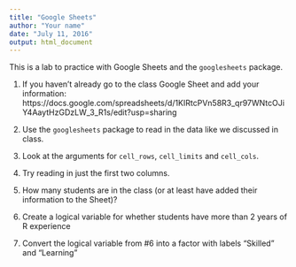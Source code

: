 ```yaml
---
title: "Google Sheets"
author: "Your name"
date: "July 11, 2016"
output: html_document
---
```


This is a lab to practice with Google Sheets and the `googlesheets` package.

1. If you haven't already go to the class Google Sheet and add your information: https://docs.google.com/spreadsheets/d/1KIRtcPVn58R3_qr97WNtcOJiY4AaytHzGDzLW_3_R1s/edit?usp=sharing

2. Use the `googlesheets` package to read in the data like we discussed in class. 

3. Look at the arguments for `cell_rows`, `cell_limits` and `cell_cols`. 

4. Try reading in just the first two columns. 

5. How many students are in the class (or at least have added their information to the Sheet)?

6. Create a logical variable for whether students have more than 2 years of R experience

7. Convert the logical variable from \#6 into a factor with labels "Skilled" and "Learning" 

